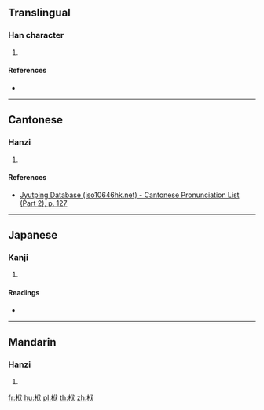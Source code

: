 {{character info/new}}
==Translingual==

===Han character===
{{Han char|rn=75|rad=木|as=06|sn=10|four=|canj=DOIK|ids=⿰木伏}}

# {{defn|Han|sort=木06}}

====References====
* {{Han ref|kx=0524.140|dkj=14752|dj=0913.020|hdz=21200.080|uh=683F|ud=26687}}

----

==Cantonese==

===Hanzi===
{{yue-hanzi|jyut=[[fuk6]]|y=fuk6}}

# {{defn|lang=yue|sort=木06}}

====References====
* [http://www.iso10646hk.net/jp/document/download.jsp Jyutping Database (iso10646hk.net) - Cantonese Pronunciation List (Part 2), p. 127]

----

==Japanese==

===Kanji===
{{ja-kanji|grade=|rs=木06}}

# {{defn|lang=ja|sort=木06}}

====Readings====
* {{ja-readings|on=[[ふく]] (fuku), [[ぶく]] (buku)|kun=[[はり]] (hari), [[のせる]] (noseru)}}

----

==Mandarin==

===Hanzi===
{{cmn-hanzi|pin=[[fú]] ([[fu2]])|wg=fu<sup>2</sup>}}

# {{defn|lang=cmn|sort=木06}}

[[fr:栿]]
[[hu:栿]]
[[pl:栿]]
[[th:栿]]
[[zh:栿]]